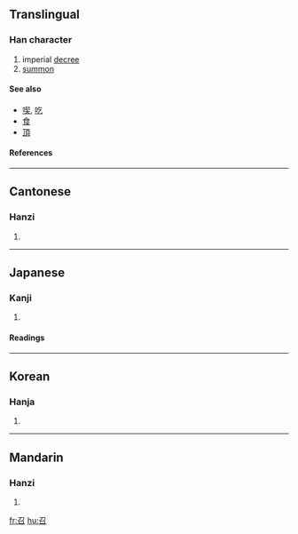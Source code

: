 ==Translingual==

===Han character===
{{Han char|rad=口|as=02|sn=5|four=1760<sub>2</sub>|canj=尸竹口 (SHR)}}

# imperial [[decree]]
# [[summon]]

====See also====
*[[喫]], [[吃]]
*[[食]]
*[[頂]]

====References====
{{Han ref|kx=0172.070|dkj=03241|dj=0383.030|hdz=10574.030|uh=53EC|ud=21484|bh=A56C|bd=42348}}

----

==Cantonese==
===Hanzi===
{{yue-hanzi|jyut=|y=jiu6, siu6}}
# {{defn|Cantonese}}
----
==Japanese==
===Kanji===
{{ja-kanji|grade=|rs=口02}}
# {{defn|Japanese}} 
====Readings====
{{ja-readings|on=[[しょう]] (shō)|kun=[[めす]] (mesu)}}
----
==Korean==
===Hanja===
{{ko-hanja|hangeul=[[소]], [[조]]|rv=so, jo|mr=so, cho}}
# {{defn|Korean}}
----
==Mandarin==
===Hanzi===
{{cmn-hanzi|pin=[[zhào]] (zhao4)|wg=chao<sup>4</sup>}}
# {{defn|Mandarin}}

[[fr:召]]
[[hu:召]]